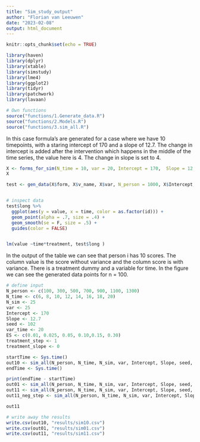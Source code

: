 ```yaml
---
title: "Sim_study_output"
author: "Florian van Leeuwen"
date: "2023-02-08"
output: html_document
---
```


```r
knitr::opts_chunk$set(echo = TRUE)
```

```r
library(haven)
library(dplyr)
library(xtable)
library(simstudy)
library(lme4)
library(ggplot2)
library(tidyr)
library(patchwork)
library(lavaan)
```

```r
# Own functions
source("functions/1.Generate_data.R")
source("functions/2.Models.R")
source("functions/3.sim_all.R")
```

In this case formula's are generated for a case where we have 10 timepoints, with a staring intercept of 170 and a slope of 12.7. The change in intercept is added after the intervention which happens in the middle of the time series, the value here is 4. The change in slope is set to 4.

```r
X <- forms_for_sim(N_time = 10, var = 20, Intercept = 170,  Slope = 12.7, step_size = 7, slope_size =  -8)
X
```

```r
test <- gen_data(X$form, X$v_name, X$var, N_person = 1000, X$Intercept, var_time = 30)


# inspect data
test$long %>% 
  ggplot(aes(y = value, x = time, color = as.factor(id))) +
  geom_point(alpha = .7, size = .4) +
  geom_smooth(se = F, size = .5) +
  guides(color = FALSE)


lm(value ~time*treatment, test$long )
```

In the output of the table we can see that person i has 10 scores. The column value is the score without variance and the column score is with variance. There is a treatment dummy and a variable for time. In the figure we can see the generated data points for n = 100. 

```r
# define input
N_person <- c(100, 300, 500, 700, 900, 1100, 1300)
N_time <- c(6, 8, 10, 12, 14, 16, 18, 20)
N_sim <- 25
var <- 25
Intercept <- 170
Slope <- 12.7
seed <- 102
var_time <- 20
ES <- c(0.01, 0.025, 0.05, 0.10,0.15, 0.30)
treatment_step <- 1
treatment_slope <- 0

startTime <- Sys.time()
out10 <- sim_all(N_person, N_time, N_sim, var, Intercept, Slope, seed, var_time, ES, treatment_step = 1, treatment_slope = 0, model = "OLS")
endTime <- Sys.time()

print(endTime - startTime)
out01 <- sim_all(N_person, N_time, N_sim, var, Intercept, Slope, seed, var_time, ES, treatment_step = 0, treatment_slope = 1, model = "OLS")
out11 <- sim_all(N_person, N_time, N_sim, var, Intercept, Slope, seed, var_time, ES, treatment_step = 1, treatment_slope = 1, model = "OLS")
out11_neg_step <- sim_all(N_person, N_time, N_sim, var, Intercept, Slope, seed, var_time, ES, treatment_step = -1, treatment_slope = 1, model = "OLS")
```

```r
out11
```

```r
# write away the results
write.csv(out10, "results/sim10.csv")
write.csv(out01, "results/sim01.csv")
write.csv(out11, "results/sim11.csv")
```


